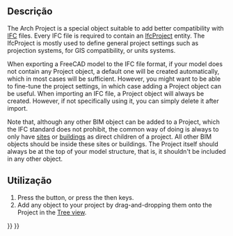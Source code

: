 <languages/>

<div class="mw-translate-fuzzy">
{{Docnav
|[[Arch_Site/pt-br|Terreno]]
|[[Arch_Reference/pt-br|Referência]]
|[[Arch_Workbench/pt-br|Arch]]
|IconL=Arch_Site.svg
|IconC=Workbench_Arch.svg
|IconR=Arch_Reference.svg
}}
</div>

{{VeryImportantMessage|THIS COMMAND IS OBSOLETE<br>
It is not available in {{VersionPlus|1.0}}. Use [[BIM_Project|BIM Project]] instead.}}

{{GuiCommand
|Name=Arch Project
|MenuLocation=Arch → Project
|Workbenches=[[Arch_Workbench|Arch]]
|Shortcut={{KEY|P}} {{KEY|O}}
|SeeAlso=[[Arch_Site|Arch Site]], [[Arch_Building|Arch Building]]
}}

<span id="Description"></span>
==Descrição==

The Arch Project is a special object suitable to add better compatibility with [[Arch_IFC|IFC]] files. Every IFC file is required to contain an [https://standards.buildingsmart.org/IFC/RELEASE/IFC4_1/FINAL/HTML/schema/ifckernel/lexical/ifcproject.htm IfcProject] entity. The IfcProject is mostly used to define general project settings such as projection systems, for GIS compatibility, or units systems.

When exporting a FreeCAD model to the IFC file format, if your model does not contain any Project object, a default one will be created automatically, which in most cases will be sufficient. However, you might want to be able to fine-tune the project settings, in which case adding a Project object can be useful. When importing an IFC file, a Project object will always be created. However, if not specifically using it, you can simply delete it after import.

Note that, although any other BIM object can be added to a Project, which the IFC standard does not prohibit, the common way of doing is always to only have [[Arch_Site|sites]] or [[Arch_Building|buildings]] as direct children of a project. All other BIM objects should be inside these sites or buildings. The Project itself should always be at the top of your model structure, that is, it shouldn't be included in any other object.

<span id="Usage"></span>
==Utilização==

# Press the {{Button|[[Image:Arch Project.svg|16px]] [[Arch_Project|Arch Project]]}} button, or press the {{KEY|P}} then {{KEY|O}} keys.
# Add any object to your project by drag-and-dropping them onto the Project in the [[Tree_view|Tree view]].


<div class="mw-translate-fuzzy">
{{Docnav
|[[Arch_Site/pt-br|Terreno]]
|[[Arch_Reference/pt-br|Referência]]
|[[Arch_Workbench/pt-br|Arch]]
|IconL=Arch_Site.svg
|IconC=Workbench_Arch.svg
|IconR=Arch_Reference.svg
}}
</div>

{{BIM_Tools_navi{{#translation:}}}}
{{Userdocnavi{{#translation:}}}}
